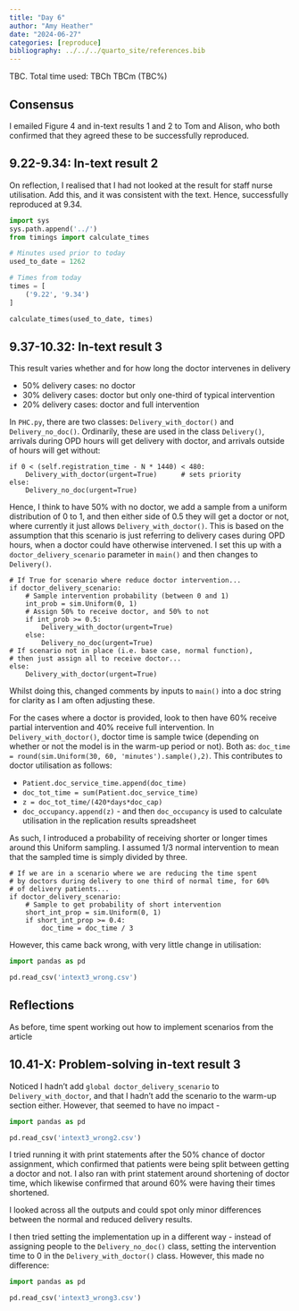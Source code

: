 ```yaml
---
title: "Day 6"
author: "Amy Heather"
date: "2024-06-27"
categories: [reproduce]
bibliography: ../../../quarto_site/references.bib
---
```


::: {.callout-note}

TBC. Total time used: TBCh TBCm (TBC%)

:::

## Consensus

I emailed Figure 4 and in-text results 1 and 2 to Tom and Alison, who both confirmed that they agreed these to be successfully reproduced.

## 9.22-9.34: In-text result 2

On reflection, I realised that I had not looked at the result for staff nurse utilisation. Add this, and it was consistent with the text. Hence, successfully reproduced at 9.34.

```python
import sys
sys.path.append('../')
from timings import calculate_times

# Minutes used prior to today
used_to_date = 1262

# Times from today
times = [
    ('9.22', '9.34')
]

calculate_times(used_to_date, times)
```

## 9.37-10.32: In-text result 3

This result varies whether and for how long the doctor intervenes in delivery

* 50% delivery cases: no doctor
* 30% delivery cases: doctor but only one-third of typical intervention
* 20% delivery cases: doctor and full intervention

In `PHC.py`, there are two classes: `Delivery_with_doctor()` and `Delivery_no_doc()`. Ordinarily, these are used in the class `Delivery()`, arrivals during OPD hours will get delivery with doctor, and arrivals outside of hours will get without:

```
if 0 < (self.registration_time - N * 1440) < 480:
    Delivery_with_doctor(urgent=True)      # sets priority
else:
    Delivery_no_doc(urgent=True)
```

Hence, I think to have 50% with no doctor, we add a sample from a uniform distribution of 0 to 1, and then either side of 0.5 they will get a doctor or not, where currently it just allows `Delivery_with_doctor()`. This is based on the assumption that this scenario is just referring to delivery cases during OPD hours, when a doctor could have otherwise intervened. I set this up with a `doctor_delivery_scenario` parameter in `main()` and then changes to `Delivery()`.

```
# If True for scenario where reduce doctor intervention...
if doctor_delivery_scenario:
    # Sample intervention probability (between 0 and 1)
    int_prob = sim.Uniform(0, 1)
    # Assign 50% to receive doctor, and 50% to not
    if int_prob >= 0.5:
        Delivery_with_doctor(urgent=True)
    else:
        Delivery_no_doc(urgent=True)
# If scenario not in place (i.e. base case, normal function),
# then just assign all to receive doctor...
else:
    Delivery_with_doctor(urgent=True)
```

Whilst doing this, changed comments by inputs to `main()` into a doc string for clarity as I am often adjusting these.

For the cases where a doctor is provided, look to then have 60% receive partial intervention and 40% receive full intervention. In `Delivery_with_doctor()`, doctor time is sample twice (depending on whether or not the model is in the warm-up period or not). Both as: `doc_time = round(sim.Uniform(30, 60, 'minutes').sample(),2)`. This contributes to doctor utilisation as follows:

* `Patient.doc_service_time.append(doc_time)`
* `doc_tot_time = sum(Patient.doc_service_time)`
* `z = doc_tot_time/(420*days*doc_cap)`
* `doc_occupancy.append(z)` - and then `doc_occupancy` is used to calculate utilisation in the replication results spreadsheet

As such, I introduced a probability of receiving shorter or longer times around this Uniform sampling. I assumed 1/3 normal intervention to mean that the sampled time is simply divided by three.

```
# If we are in a scenario where we are reducing the time spent
# by doctors during delivery to one third of normal time, for 60%
# of delivery patients...
if doctor_delivery_scenario:
    # Sample to get probability of short intervention
    short_int_prop = sim.Uniform(0, 1)
    if short_int_prop >= 0.4:
        doc_time = doc_time / 3
```

However, this came back wrong, with very little change in utilisation:

```python
import pandas as pd

pd.read_csv('intext3_wrong.csv')
```

::: {.callout-tip}
## Reflections

As before, time spent working out how to implement scenarios from the article
:::

## 10.41-X: Problem-solving in-text result 3

Noticed I hadn't add `global doctor_delivery_scenario` to `Delivery_with_doctor`, and that I hadn't add the scenario to the warm-up section either. However, that seemed to have no impact -

```python
import pandas as pd

pd.read_csv('intext3_wrong2.csv')
```

I tried running it with print statements after the 50% chance of doctor assignment, which confirmed that patients were being split between getting a doctor and not. I also ran with print statement around shortening of doctor time, which likewise confirmed that around 60% were having their times shortened.

I looked across all the outputs and could spot only minor differences between the normal and reduced delivery results.

I then tried setting the implementation up in a different way - instead of assigning people to the `Delivery_no_doc()` class, setting the intervention time to 0 in the `Delivery_with_doctor()` class. However, this made no difference:

```python
import pandas as pd

pd.read_csv('intext3_wrong3.csv')
```